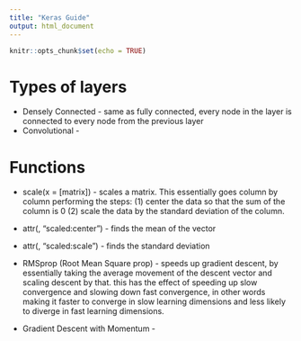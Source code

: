 ```yaml
---
title: "Keras Guide"
output: html_document
---
```


```r
knitr::opts_chunk$set(echo = TRUE)
```

# Types of layers

* Densely Connected - same as fully connected, every node in the layer is connected to every node from the previous layer
* Convolutional - 

# Functions

* scale(x = [matrix]) - scales a matrix. This essentially goes column by column performing the steps: (1) center the data so that the sum of the column is 0 (2) scale the data by the standard deviation of the column. 
* attr(, "scaled:center") - finds the mean of the vector
* attr(, "scaled:scale") - finds the standard deviation


* RMSprop (Root Mean Square prop) - speeds up gradient descent, by essentially taking the average movement of the descent vector and scaling descent by that. this has the effect of speeding up slow convergence and slowing down fast convergence, in other words making it faster to converge in slow learning dimensions and less likely to diverge in fast learning dimensions.
* Gradient Descent with Momentum - 




